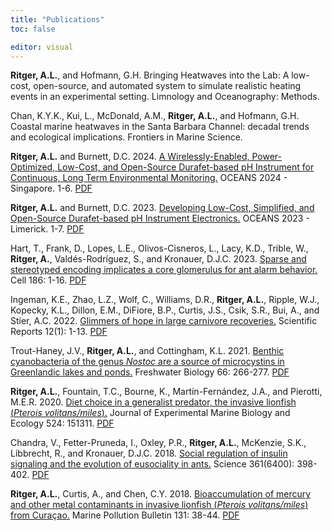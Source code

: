 ```yaml
---
title: "Publications"
toc: false

editor: visual
---
```


**Ritger, A.L.**, and Hofmann, G.H. Bringing Heatwaves into the Lab: A low-cost, open-source, and automated system to simulate realistic heating events in an experimental setting. Limnology and Oceanography: Methods.

Chan, K.Y.K., Kui, L., McDonald, A.M., **Ritger, A.L.**, and Hofmann, G.H. Coastal marine heatwaves in the Santa Barbara Channel: decadal trends and ecological implications. Frontiers in Marine Science.

**Ritger, A.L.** and Burnett, D.C. 2024. <a href="https://ieeexplore.ieee.org/document/10244512" target="_blank">A Wirelessly-Enabled, Power-Optimized, Low-Cost, and Open-Source Durafet-based pH Instrument for Continuous, Long Term Environmental Monitoring.</a> OCEANS 2024 - Singapore. 1-6. <a href="files/Ritger-and-Burnett-2024.pdf" target="_blank">PDF</a>

**Ritger, A.L.** and Burnett, D.C. 2023. <a href="https://ieeexplore.ieee.org/document/10244512" target="_blank">Developing Low-Cost, Simplified, and Open-Source Durafet-based pH Instrument Electronics.</a> OCEANS 2023 - Limerick. 1-7. <a href="files/Ritger-and-Burnett-2023.pdf" target="_blank">PDF</a>

Hart, T., Frank, D., Lopes, L.E., Olivos-Cisneros, L., Lacy, K.D., Trible, W., **Ritger, A.**, Valdés-Rodríguez, S., and Kronauer, D.J.C. 2023. <a href="https://www.cell.com/cell/fulltext/S0092-8674(23)00544-5" target="_blank">Sparse and stereotyped encoding implicates a core glomerulus for ant alarm behavior.</a> Cell 186: 1-16. <a href="files/Hart-et-al-2023.pdf" target="_blank">PDF</a>

Ingeman, K.E., Zhao, L.Z., Wolf, C., Williams, D.R., **Ritger, A.L.**, Ripple, W.J., Kopecky, K.L., Dillon, E.M., DiFiore, B.P., Curtis, J.S., Csik, S.R., Bui, A., and Stier, A.C. 2022. <a href="https://www.nature.com/articles/s41598-022-13671-7" target="_blank">Glimmers of hope in large carnivore recoveries.</a> Scientific Reports 12(1): 1-13. <a href="files/Ingeman_et_al-2022-Scientific_Reports.pdf" target="_blank">PDF</a>

Trout-Haney, J.V., **Ritger, A.L.**, and Cottingham, K.L. 2021. <a href="https://onlinelibrary.wiley.com/doi/abs/10.1111/fwb.13636
" target="_blank">Benthic cyanobacteria of the genus *Nostoc* are a source of microcystins in Greenlandic lakes and ponds.</a> Freshwater Biology 66: 266-277. <a href="files/Trout-Haney2020_FreshwaterBiology.pdf" target="_blank">PDF</a>

**Ritger, A.L.**, Fountain, T.C., Bourne, K., Martín-Fernández, J.A., and Pierotti, M.E.R. 2020. <a href="https://www.sciencedirect.com/science/article/abs/pii/S0022098119303296" target="_blank">Diet choice in a generalist predator, the invasive lionfish (*Pterois volitans/miles*).</a> Journal of Experimental Marine Biology and Ecology 524: 151311. <a href="files/Ritger et al 2020_JEMBE.pdf" target="_blank">PDF</a>

Chandra, V., Fetter-Pruneda, I., Oxley, P.R., **Ritger, A.L.**, McKenzie, S.K., Libbrecht, R., and Kronauer, D.J.C. 2018. <a href="https://www.science.org/doi/10.1126/science.aar5723" target="_blank">Social regulation of insulin signaling and the evolution of eusociality in ants.</a> Science 361(6400): 398-402. <a href="files/Chandra et al 2018_Science.pdf" target="_blank">PDF</a>

**Ritger, A.L.**, Curtis, A., and Chen, C.Y. 2018. <a href="https://www.sciencedirect.com/science/article/abs/pii/S0025326X18301991" target="_blank">Bioaccumulation of mercury and other metal contaminants in invasive lionfish (*Pterois volitans/miles*) from Curaçao.</a> Marine Pollution Bulletin 131: 38-44. <a href="files/Ritger et al 2018_MPB.pdf" target="_blank">PDF</a>